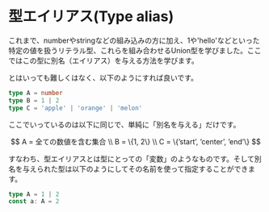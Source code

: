 # 型エイリアス(Type alias)

これまで、numberやstringなどの組み込みの方に加え、1や'hello'などといった特定の値を扱うリテラル型、これらを組み合わせるUnion型を学びました。ここではこの型に別名（エイリアス）を与える方法を学びます。

とはいっても難しくはなく、以下のようにすれば良いです。

```typescript
type A = number
type B = 1 | 2
type C = 'apple' | 'orange' | 'melon'
```

ここでいっているのは以下に同じで、単純に「別名を与える」だけです。

$$
A = 全ての数値を含む集合 \\
B = \{1, 2\} \\
C = \{’start’, ’center’, ’end’\}
$$

すなわち、型エイリアスとは型にとっての「変数」のようなものです。そして別名を与えられた型は以下のようにしてその名前を使って指定することができます。

```typescript
type A = 1 | 2
const a: A = 2
```

